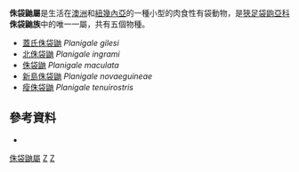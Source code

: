 {{Automatic taxobox
| taxon = Planigale
| authority = [[Troughton_(biologist)|Troughton]], 1928
| image = Planigale maculata - Gould.jpg
| image_caption = Planigale maculata
| parent_authority = [[Archer_(biologist)|Archer]], 1982
| type_species = [[北侏袋鼬|北侏袋鼬]] ''Planigale brunneus''
| type_species_authority = [[Troughton_(biologist)|Troughton]], 1928<br>(= ''Phascogale ingrami'' [[Oldfield_Thomas|Thomas]], 1906)
| subdivision_ranks = [[物種|物種]]
| subdivision = 
* [[蓋氏侏袋鼬|蓋氏侏袋鼬]] ''P. gilesi''
* [[北侏袋鼬|北侏袋鼬]] ''P. ingrami''
* [[侏袋鼬|侏袋鼬]] ''P. maculata''
* [[新島侏袋鼬|新島侏袋鼬]] ''P. novaeguineae''
* [[瘦侏袋鼬|瘦侏袋鼬]] ''P. tenuirostris''
}}

'''侏袋鼬屬'''是生活在[[澳洲|澳洲]]和[[紐幾內亞|紐幾內亞]]的一種小型的肉食性有袋動物，是[[狹足袋鼩亞科|狹足袋鼩亞科]]'''侏袋鼬族'''中的唯一一屬，共有五個物種。

* [[蓋氏侏袋鼬|蓋氏侏袋鼬]] ''Planigale gilesi''
* [[北侏袋鼬|北侏袋鼬]] ''Planigale ingrami''
* [[侏袋鼬|侏袋鼬]] ''Planigale maculata''
* [[新島侏袋鼬|新島侏袋鼬]] ''Planigale novaeguineae''
* [[瘦侏袋鼬|瘦侏袋鼬]] ''Planigale tenuirostris''

==參考資料==
*{{MSW3 Groves | pages = 36-37}}
{{Agreodontia}}
{{Taxonbar|from=Q541538}}

[[Category:侏袋鼬屬|]]
[[Category:袋鼬科|Z]]
[[Category:1928年描述的分类群|Z]]


{{marsupial-stub}}